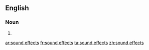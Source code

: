 ==English==

===Noun===
{{head|en|plural}}

# {{plural of|sound effect|lang=en}}

[[ar:sound effects]]
[[fr:sound effects]]
[[ta:sound effects]]
[[zh:sound effects]]